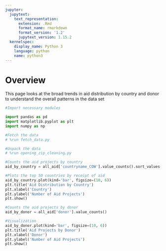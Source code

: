 ```yaml
---
jupyter:
  jupytext:
    text_representation:
      extension: .Rmd
      format_name: rmarkdown
      format_version: '1.2'
      jupytext_version: 1.15.2
  kernelspec:
    display_name: Python 3
    language: python
    name: python3
---
```


# Overview


This page looks at the broad trends in aid distribution by country and donor to understand the overall patterns in the data set

```python
#Import necessary modules

import pandas as pd
import matplotlib.pyplot as plt
import numpy as np
```

```python
#Fetch the data
# %run fetch_data.py
```

```python
#Unpack the data
# %run opening_zip_cleaning.py
```

```python
#Counts the aid projects by country
aid_by_country = all_aid['countryname_COW'].value_counts().sort_values(ascending = False).head(50)

#Plots the top 50 countries by receipt of aid
aid_by_country.plot(kind='bar', figsize=(10, 6))
plt.title('Aid Distribution by Country')
plt.xlabel('Country')
plt.ylabel('Number of Aid Projects')
plt.show()
```

```python
#Counts the aid projects by donor
aid_by_donor = all_aid['donor'].value_counts()

#Visualization
aid_by_donor.plot(kind='bar', figsize=(10, 6))
plt.title('Aid Projects by Donor')
plt.xlabel('Donor')
plt.ylabel('Number of Aid Projects')
plt.show()
```
